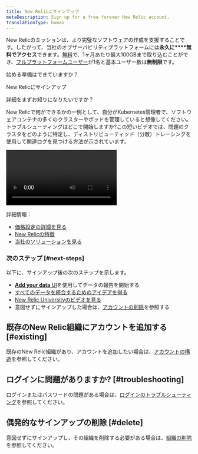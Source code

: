 ```yaml
---
title: New Relicにサインアップ
metaDescription: Sign up for a free forever New Relic account.
translationType: human
---
```


New Relicのミッションは、より完璧なソフトウェアの作成を支援することです。したがって、当社のオブザーバビリティプラットフォームには**永久に****無料でアクセス**できます。[無料](/docs/accounts/accounts-billing/new-relic-one-pricing-billing/new-relic-one-pricing-billing/#free)で、1ヶ月あたり最大100GBまで取り込むことができ、[フルプラットフォームユーザー](/docs/accounts/accounts-billing/new-relic-one-user-management/user-type)が1名と基本ユーザー数は**無制限**です。

始める準備はできていますか？

<ButtonGroup>
  <ButtonLink
    role="button"
    to="https://newrelic.com/signup"
    variant="primary"
  >
    New Relicにサインアップ
  </ButtonLink>
</ButtonGroup>

詳細をまずお知りになりたいですか？

New Relicで何ができるかの一例として、自分がKubernetes管理者で、ソフトウェアコンテナの多くのクラスターやポッドを管理していると想像してください。トラブルシューティングはどこで開始しますか?この短いビデオでは、問題のクラスタをどのように特定し、ディストリビューティッド（分散）トレーシングを使用して関連ログを見つける方法が示されています。

<Video
  type="wistia"
  id="hytv3kad74"
/>

詳細情報：

* [価格設定の詳細を見る](https://newrelic.com/pricing)
* [New Relicの特徴](https://docs.newrelic.com/docs/using-new-relic/welcome-new-relic/get-started/introduction-new-relic#get-started-now)
* [当社のソリューションを見る](https://newrelic.com/instant-observability/)

### 次のステップ [#next-steps]

以下に、サインアップ後の次のステップを示します。

* [**Add your data** UI](https://one.newrelic.com/launcher/nr1-core.settings)を使用してデータの報告を開始する
* [すべてのデータを統合するためのアイデアを得る](/docs/using-new-relic/welcome-new-relic/get-started/introduction-new-relic/#bring-your-data)
* [New Relic Universityのビデオを見る](https://learn.newrelic.com/)
* 意図せずにサインアップした場合は、[アカウントの削除](/docs/accounts/accounts-billing/account-setup/downgradecancel-account/#cancel-unused-org)を参照する

## 既存のNew Relic組織にアカウントを追加する [#existing]

既存のNew Relic組織があり、アカウントを追加したい場合は、[アカウントの構造](/docs/accounts/accounts-billing/account-structure/new-relic-account-structure)を参照してください。

## ログインに問題がありますか? [#troubleshooting]

ログインまたはパスワードの問題がある場合は、[ログインのトラブルシューティング](/docs/accounts/install-new-relic/account-setup/troubleshoot-password-email-address-login-problems)を参照してください。

## 偶発的なサインアップの削除 [#delete]

意図せずにサインアップし、その組織を削除する必要がある場合は、[組織の削除](/docs/accounts/accounts-billing/account-setup/downgradecancel-account/#cancel-unused-org)を参照してください。